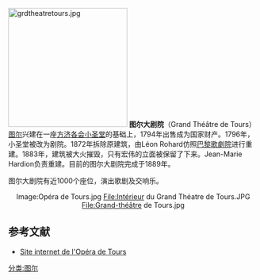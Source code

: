 [[File:grdtheatretours.jpg|240px]]
'''图尔大剧院'''（Grand Théâtre de Tours）[[图尔|图尔]]兴建在一座[[方济各会|方济各会]][[小圣堂|小圣堂]]的基础上，1794年出售成为国家财产。1796年，小圣堂被改为剧院。1872年拆除原建筑，由Léon Rohard仿照[[巴黎歌劇院|巴黎歌劇院]]进行重建。1883年，建筑被大火摧毁，只有宏伟的立面被保留了下来。Jean-Marie Hardion负责重建。目前的图尔大剧院完成于1889年。

图尔大剧院有近1000个座位，演出歌剧及交响乐。

<center><gallery perrow="5">
Image:Opéra de Tours.jpg
File:Intérieur du Grand Théatre de Tours.JPG
File:Grand-théâtre de Tours.jpg
</gallery></center>

== 参考文献 ==
* [http://www.operadetours.fr Site internet de l'Opéra de Tours]{{Wayback|url=http://www.operadetours.fr/ |date=20200911060612 }}

[[分类:图尔|分类:图尔]]